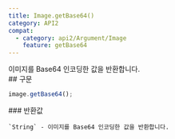 ```yaml
---
title: Image.getBase64()
category: API2
compat:
  - category: api2/Argument/Image
    feature: getBase64
---
```


<Section>
  이미지를 Base64 인코딩한 값을 반환합니다.
</Section>
<Section>
  ## 구문

  ~~~js
  image.getBase64();
  ~~~

  <Section>
    ### 반환값

    `String` - 이미지를 Base64 인코딩한 값을 반환합니다.
  </Section>
</Section>